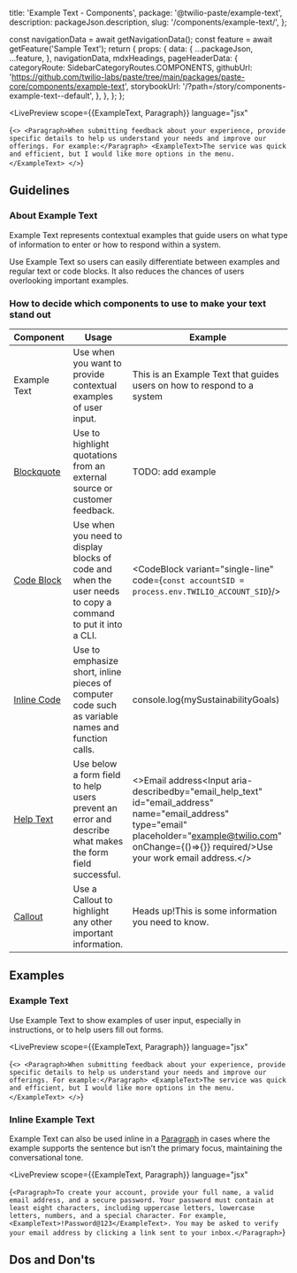 

  title: 'Example Text - Components',
  package: '@twilio-paste/example-text',
  description: packageJson.description,
  slug: '/components/example-text/',
};


  const navigationData = await getNavigationData();
  const feature = await getFeature('Sample Text');
  return {
    props: {
      data: {
        ...packageJson,
        ...feature,
      },
      navigationData,
      mdxHeadings,
      pageHeaderData: {
        categoryRoute: SidebarCategoryRoutes.COMPONENTS,
        githubUrl: 'https://github.com/twilio-labs/paste/tree/main/packages/paste-core/components/example-text',
        storybookUrl: '/?path=/story/components-example-text--default',
      },
    },
  };
};

<LivePreview
  scope={{ExampleText, Paragraph}}
  language="jsx"
>
  {`<>
    <Paragraph>When submitting feedback about your experience, provide specific details to help us understand your needs and improve our offerings. For example:</Paragraph>
    <ExampleText>The service was quick and efficient, but I would like more options in the menu.</ExampleText>
</>`}
</LivePreview>

## Guidelines

### About Example Text

Example Text represents contextual examples that guide users on what type of information to enter or how to respond within a system. 

Use Example Text so users can easily differentiate between examples and regular text or code blocks. It also reduces the chances of users overlooking important examples.

### How to decide which components to use to make your text stand out

Component       | Usage | Example
----------------|-------|-----
Example Text | Use when you want to provide contextual examples of user input. | <ExampleText>This is an Example Text that guides users on how to respond to a system</ExampleText>
[Blockquote](/components/blockquote) | Use to highlight quotations from an external source or customer feedback. | TODO: add example
[Code Block](/components/code-block) | Use when you need to display blocks of code and when the user needs to copy a command to put it into a CLI. | <CodeBlock variant="single-line" code={`const accountSID = process.env.TWILIO_ACCOUNT_SID`}/>
[Inline Code](/components/inline-code) | Use to emphasize short, inline pieces of computer code such as variable names and function calls. | <InlineCode>console.log(mySustainabilityGoals)</InlineCode>
[Help Text](/components/help-text) | Use below a form field to help users prevent an error and describe what makes the form field successful. | <><Label htmlFor="email_address" required>Email address</Label><Input aria-describedby="email_help_text" id="email_address" name="email_address" type="email" placeholder="example@twilio.com" onChange={()=>{}} required/><HelpText id="email_help_text">Use your work email address.</HelpText></>
[Callout](/components/callout) | Use a Callout to highlight any other important information. | <Callout variant='neutral'><CalloutHeading as="h2">Heads up!</CalloutHeading><CalloutText>This is some information you need to know.</CalloutText></Callout>

## Examples

### Example Text

Use Example Text to show examples of user input, especially in instructions, or to help users fill out forms.

<LivePreview
  scope={{ExampleText, Paragraph}}
  language="jsx"
>
  {`<>
    <Paragraph>When submitting feedback about your experience, provide specific details to help us understand your needs and improve our offerings. For example:</Paragraph>
    <ExampleText>The service was quick and efficient, but I would like more options in the menu.</ExampleText>
</>`}
</LivePreview>

### Inline Example Text

Example Text can also be used inline in a [Paragraph](/components/paragraph) in cases where the example supports the sentence but isn’t the primary focus, maintaining the conversational tone.

<LivePreview
  scope={{ExampleText, Paragraph}}
  language="jsx"
>
  {`<Paragraph>To create your account, provide your full name, a valid email address, and a secure password. Your password must contain at least eight characters, including uppercase letters, lowercase letters, numbers, and a special character. For example, <ExampleText>!Password@123</ExampleText>. You may be asked to verify your email address by clicking a link sent to your inbox.</Paragraph>`}
</LivePreview>

## Dos and Don'ts

<DoDont>
  <Do title="Do" body="Use a prefix like “For example:” followed by Example Text to give users better context that the content is an example." />
  <Dont title="Don't" body="Don't use Example Text to highlight important information, use Callout or bold text instead."/>
</DoDont>
<DoDont>
  <Do title="Do" body="TODO: add do" />
  <Dont title="Don't" body="Do not use Example Text when you want the user to copy a command to put it into CLI, use Code Block instead."/>
</DoDont>



